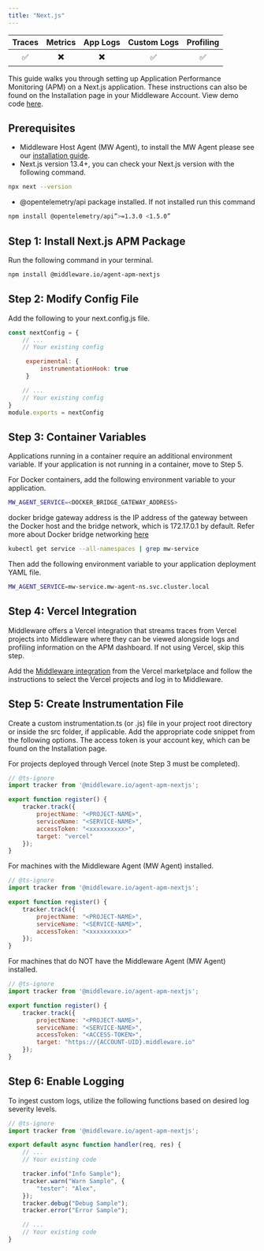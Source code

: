 ```yaml
---
title: "Next.js"
---
```

<a target="_blank" href="https://www.npmjs.com/package/@middleware.io/agent-apm-nextjs">
    <span style={{
        background: "url(https://img.shields.io/npm/v/%40middleware.io%2Fagent-apm-nextjs) no-repeat",
        width: "125px",
        height: "20px",
        display: "inline-block",
    }}/>
</a>

| Traces | Metrics | App Logs | Custom Logs | Profiling |
| :----: | :-----: | :------: | :---------: | :-------: |
| ✅ | ✖️ | ✖️ | ✅ | ✅ |

This guide walks you through setting up Application Performance Monitoring (APM) on a Next.js application. These instructions can also be found on the Installation page in your Middleware Account. View demo code [here](https://github.com/middleware-labs/demo-apm/tree/master/nextjs).

## Prerequisites
* Middleware Host Agent (MW Agent), to install the MW Agent please see our [installation guide](https://docs.middleware.io/docs/agent-installation/overview).
* Next.js version 13.4+, you can check your Next.js version with the following command.
```bash Shell
npx next --version
```
* @opentelemetry/api package installed. If not installed run this command
```bash Shell
npm install @opentelemetry/api”>=1.3.0 <1.5.0”
```

## Step 1: Install Next.js APM Package
Run the following command in your terminal.
```bash Shell 
npm install @middleware.io/agent-apm-nextjs
```

## Step 2: Modify Config File
Add the following to your next.config.js file.
```javascript Next.js
const nextConfig = {
    // ...
    // Your existing config

     experimental: {
         instrumentationHook: true
     }

    // ...
    // Your existing config
}
module.exports = nextConfig
```

## Step 3: Container Variables
Applications running in a container require an additional environment variable. If your application is not running in a container, move to Step 5. 

For Docker containers, add the following environment variable to your application.
```bash Shell
MW_AGENT_SERVICE=<DOCKER_BRIDGE_GATEWAY_ADDRESS>
```
<Note> docker bridge gateway address is the IP address of the gateway between the Docker host and the bridge network, which is 172.17.0.1 by default. 
Refer more about Docker bridge networking [here](https://docs.docker.com/network/network-tutorial-standalone/) </Note>

```bash Shell
kubectl get service --all-namespaces | grep mw-service
```

Then add the following environment variable to your application deployment YAML file. 
```bash Shell
MW_AGENT_SERVICE=mw-service.mw-agent-ns.svc.cluster.local
```
## Step 4: Vercel Integration
Middleware offers a Vercel integration that streams traces from Vercel projects into Middleware where they can be viewed alongside logs and profiling information on the APM dashboard. If not using Vercel, skip this step.

Add the [Middleware integration](https://vercel.com/integrations/middleware/new) from the Vercel marketplace and follow the instructions to select the Vercel projects and log in to Middleware.

## Step 5: Create Instrumentation File
Create a custom instrumentation.ts (or .js) file in your project root directory or inside the src folder, if applicable. Add the appropriate code snippet from the following options. The access token is your account key, which can be found on the Installation page.

For projects deployed through Vercel (note Step 3 must be completed). 
```javascript Next.js
// @ts-ignore
import tracker from '@middleware.io/agent-apm-nextjs';

export function register() {
    tracker.track({
        projectName: "<PROJECT-NAME>",
        serviceName: "<SERVICE-NAME>",
        accessToken: "<xxxxxxxxxx>",
        target: "vercel"
    });
}
```
For machines with the Middleware Agent (MW Agent) installed.
```javascript Next.js
// @ts-ignore
import tracker from '@middleware.io/agent-apm-nextjs';

export function register() {
    tracker.track({
        projectName: "<PROJECT-NAME>",
        serviceName: "<SERVICE-NAME>",
        accessToken: "<xxxxxxxxxx>"
    });
}
```
For machines that do NOT have the Middleware Agent (MW Agent) installed.
```javascript Next.js
// @ts-ignore
import tracker from '@middleware.io/agent-apm-nextjs';

export function register() {
    tracker.track({
        projectName: "<PROJECT-NAME>",
        serviceName: "<SERVICE-NAME>",
        accessToken: "<ACCESS-TOKEN>",
        target: "https://{ACCOUNT-UID}.middleware.io"
    });
}
```

## Step 6: Enable Logging
To ingest custom logs, utilize the following functions based on desired log severity levels.
```javascript Next.js
// @ts-ignore
import tracker from '@middleware.io/agent-apm-nextjs';

export default async function handler(req, res) {
    // ...
    // Your existing code

    tracker.info("Info Sample");
    tracker.warn("Warn Sample", {
        "tester": "Alex",
    });
    tracker.debug("Debug Sample");
    tracker.error("Error Sample");

    // ...
    // Your existing code
}
```
















